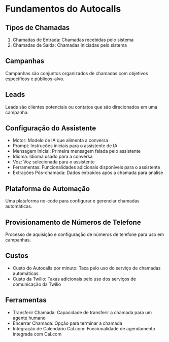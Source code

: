 # Fundamentos do Autocalls

## Tipos de Chamadas

1. Chamadas de Entrada: Chamadas recebidas pelo sistema
2. Chamadas de Saída: Chamadas iniciadas pelo sistema

## Campanhas

Campanhas são conjuntos organizados de chamadas com objetivos específicos e públicos-alvo.

## Leads

Leads são clientes potenciais ou contatos que são direcionados em uma campanha.

## Configuração do Assistente

- Motor: Modelo de IA que alimenta a conversa
- Prompt: Instruções iniciais para o assistente de IA
- Mensagem Inicial: Primeira mensagem falada pelo assistente
- Idioma: Idioma usado para a conversa
- Voz: Voz selecionada para o assistente
- Ferramentas: Funcionalidades adicionais disponíveis para o assistente
- Extrações Pós-chamada: Dados extraídos após a chamada para análise

## Plataforma de Automação

Uma plataforma no-code para configurar e gerenciar chamadas automáticas.

## Provisionamento de Números de Telefone

Processo de aquisição e configuração de números de telefone para uso em campanhas.

## Custos

- Custo do Autocalls por minuto: Taxa pelo uso do serviço de chamadas automáticas
- Custo da Twilio: Taxas adicionais pelo uso dos serviços de comunicação da Twilio

## Ferramentas

- Transferir Chamada: Capacidade de transferir a chamada para um agente humano
- Encerrar Chamada: Opção para terminar a chamada
- Integração de Calendário Cal.com: Funcionalidade de agendamento integrada com Cal.com
